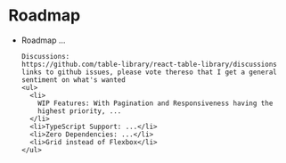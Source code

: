 
<Meta title="Introduction/Roadmap" />

# Roadmap

- Roadmap ...

      Discussions:
      https://github.com/table-library/react-table-library/discussions
      links to github issues, please vote thereso that I get a general
      sentiment on what's wanted
      <ul>
        <li>
          WIP Features: With Pagination and Responsiveness having the
          highest priority, ...
        </li>
        <li>TypeScript Support: ...</li>
        <li>Zero Dependencies: ...</li>
        <li>Grid instead of Flexbox</li>
      </ul>
